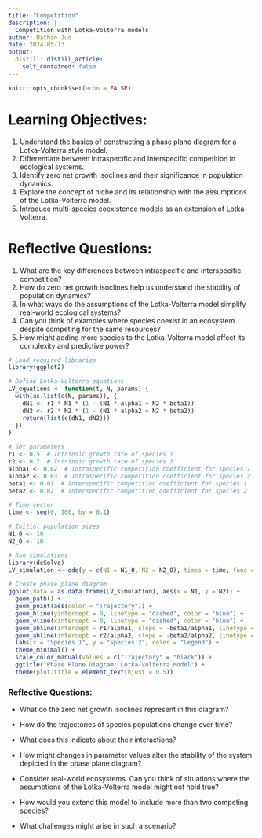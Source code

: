 ```yaml
---
title: "Competition"
description: |
  Competition with Lotka-Volterra models
author: Nathan Jud
date: 2024-05-13
output:
  distill::distill_article:
    self_contained: false
---
```



```r
knitr::opts_chunk$set(echo = FALSE)
```

# Learning Objectives:
1. Understand the basics of constructing a phase plane diagram for a Lotka-Volterra style model.
2. Differentiate between intraspecific and interspecific competition in ecological systems.
3. Identify zero net growth isoclines and their significance in population dynamics.
4. Explore the concept of niche and its relationship with the assumptions of the Lotka-Volterra model.
5. Introduce multi-species coexistence models as an extension of Lotka-Volterra.

# Reflective Questions:
1. What are the key differences between intraspecific and interspecific competition?
2. How do zero net growth isoclines help us understand the stability of population dynamics?
3. In what ways do the assumptions of the Lotka-Volterra model simplify real-world ecological systems?
4. Can you think of examples where species coexist in an ecosystem despite competing for the same resources?
5. How might adding more species to the Lotka-Volterra model affect its complexity and predictive power?

```r
# Load required libraries
library(ggplot2)
```

```r
# Define Lotka-Volterra equations
LV_equations <- function(t, N, params) {
  with(as.list(c(N, params)), {
    dN1 <- r1 * N1 * (1 - (N1 * alpha1 + N2 * beta1))
    dN2 <- r2 * N2 * (1 - (N1 * alpha2 + N2 * beta2))
    return(list(c(dN1, dN2)))
  })
}
```

```r
# Set parameters
r1 <- 0.5  # Intrinsic growth rate of species 1
r2 <- 0.7  # Intrinsic growth rate of species 2
alpha1 <- 0.02  # Intraspecific competition coefficient for species 1
alpha2 <- 0.03  # Intraspecific competition coefficient for species 2
beta1 <- 0.01  # Interspecific competition coefficient for species 1
beta2 <- 0.02  # Interspecific competition coefficient for species 2

# Time vector
time <- seq(0, 100, by = 0.1)

# Initial population sizes
N1_0 <- 10
N2_0 <- 10

# Run simulations
library(deSolve)
LV_simulation <- ode(y = c(N1 = N1_0, N2 = N2_0), times = time, func = LV_equations, parms = c(r1 = r1, r2 = r2, alpha1 = alpha1, alpha2 = alpha2, beta1 = beta1, beta2 = beta2))

# Create phase plane diagram
ggplot(data = as.data.frame(LV_simulation), aes(x = N1, y = N2)) +
  geom_path() +
  geom_point(aes(color = "Trajectory")) +
  geom_hline(yintercept = 0, linetype = "dashed", color = "blue") +
  geom_vline(xintercept = 0, linetype = "dashed", color = "blue") +
  geom_abline(intercept = r1/alpha1, slope = -beta1/alpha1, linetype = "solid", color = "darkred") +
  geom_abline(intercept = r2/alpha2, slope = -beta2/alpha2, linetype = "solid", color = "forestgreen") +
  labs(x = "Species 1", y = "Species 2", color = "Legend") +
  theme_minimal() +
  scale_color_manual(values = c("Trajectory" = "black")) +
  ggtitle("Phase Plane Diagram: Lotka-Volterra Model") +
  theme(plot.title = element_text(hjust = 0.5))
```

### Reflective Questions: 
* What do the zero net growth isoclines represent in this diagram?

* How do the trajectories of species populations change over time? 
* What does this indicate about their interactions?

* How might changes in parameter values alter the stability of the system depicted in the phase plane diagram?

* Consider real-world ecosystems. Can you think of situations where the assumptions of the Lotka-Volterra model might not hold true?

* How would you extend this model to include more than two competing species? 
* What challenges might arise in such a scenario?
